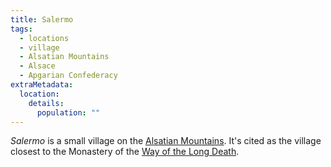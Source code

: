 ```yaml
---
title: Salermo
tags:
  - locations
  - village
  - Alsatian Mountains
  - Alsace
  - Apgarian Confederacy
extraMetadata:
  location:
    details:
      population: ""
---
```


<Stub />

_Salermo_ is a small village on the
[Alsatian Mountains](./alsatian-mountains.mdx). It's cited as the village
closest to the Monastery of the
[Way of the Long Death](../organizations/the-way-of-the-long-death.mdx).

